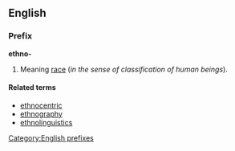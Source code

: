 ==English==
===Prefix===
'''ethno-'''

#Meaning [[race]] (''in the sense of classification of human beings'').

====Related terms====
*[[ethnocentric]]
*[[ethnography]]
*[[ethnolinguistics]]

[[Category:English prefixes]]